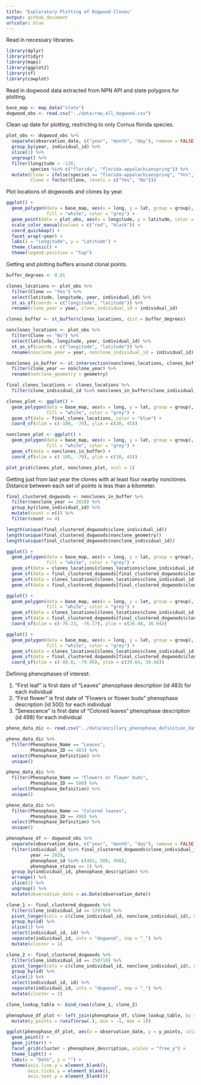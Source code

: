 ```yaml
---
title: "Exploratory Plotting of Dogwood Clones"
output: github_document
urlcolor: blue
---
```


Read in necessary libraries. 

```r
library(dplyr)
library(tidyr)
library(maps)
library(ggplot2)
library(sf)
library(cowplot)
```

Read in dogwood data extracted from NPN API and state polygons for plotting. 

```r
base_map <- map_data("state")
dogwood_obs <- read.csv("../data/raw_all_dogwood.csv")
```

Clean up date for plotting, restricting to only Cornus florida species. 

```r
plot_obs <- dogwood_obs %>% 
  separate(observation_date, c("year", "month", "day"), remove = FALSE) %>% 
  group_by(year, individual_id) %>%
  slice(1) %>% 
  ungroup() %>% 
  filter(longitude > -130, 
         species %in% c("florida", "florida-appalachianspring")) %>% 
  mutate(Clone = ifelse(species == "florida-appalachianspring", "Yes", "No"), 
         Clone = factor(Clone, levels = c("Yes", "No")))
```

Plot locations of dogwoods and clones by year. 

```r
ggplot() +
  geom_polygon(data = base_map, aes(x = long, y = lat, group = group), 
               fill = "white", color = "grey") +
  geom_point(data = plot_obs, aes(x = longitude, y = latitude, color = Clone)) +
  scale_color_manual(values = c("red", "black")) +
  coord_quickmap() +
  facet_wrap(~year) +
  labs(x = "Longitude", y = "Latitude") +
  theme_classic() + 
  theme(legend.position = "top")
```

Getting and plotting buffers around clonal points. 

```r
buffer_degrees <- 0.01

clones_locations <- plot_obs %>% 
  filter(Clone == "Yes") %>% 
  select(latitude, longitude, year, individual_id) %>% 
  st_as_sf(coords = c("longitude", "latitude")) %>% 
  rename(clone_year = year, clone_individual_id = individual_id)

clones_buffer <- st_buffer(clones_locations, dist = buffer_degrees)

nonclones_locations <- plot_obs %>% 
  filter(Clone == "No") %>% 
  select(latitude, longitude, year, individual_id) %>% 
  st_as_sf(coords = c("longitude", "latitude")) %>% 
  rename(nonclone_year = year, nonclone_individual_id = individual_id)

nonclones_in_buffer <- st_intersection(nonclones_locations, clones_buffer) %>% 
  filter(clone_year == nonclone_year) %>% 
  rename(nonclone_geometry = geometry) 

final_clones_locations <- clones_locations %>% 
  filter(clone_individual_id %in% nonclones_in_buffer$clone_individual_id)

clones_plot <- ggplot() +
  geom_polygon(data = base_map, aes(x = long, y = lat, group = group), 
               fill = "white", color = "grey") +
  geom_sf(data = final_clones_locations, color = "blue") +
  coord_sf(xlim = c(-100, -70), ylim = c(30, 45))

nonclones_plot <- ggplot() +
  geom_polygon(data = base_map, aes(x = long, y = lat, group = group), 
               fill = "white", color = "grey") +
  geom_sf(data = nonclones_in_buffer) +
  coord_sf(xlim = c(-100, -70), ylim = c(30, 45))

plot_grid(clones_plot, nonclones_plot, ncol = 1)

```

Getting just from last year the clones with at least four nearby nonclones. 
Distance between each set of points is less than a kilometer. 

```r
final_clustered_dogwoods <- nonclones_in_buffer %>% 
  filter(nonclone_year == 2020) %>% 
  group_by(clone_individual_id) %>% 
  mutate(count = n()) %>% 
  filter(count >= 4)

length(unique(final_clustered_dogwoods$clone_individual_id))
length(unique(final_clustered_dogwoods$nonclone_geometry))
length(unique(final_clustered_dogwoods$nonclone_individual_id))

ggplot() +
  geom_polygon(data = base_map, aes(x = long, y = lat, group = group), 
               fill = "white", color = "grey") +
  geom_sf(data = clones_locations[clones_locations$clone_individual_id == 229765,]) +
  geom_sf(data = final_clustered_dogwoods[final_clustered_dogwoods$clone_individual_id == 229765,], color = "blue") +
  geom_sf(data = clones_locations[clones_locations$clone_individual_id == 250718,]) +
  geom_sf(data = final_clustered_dogwoods[final_clustered_dogwoods$clone_individual_id == 250718,], color = "blue")

ggplot() +
  geom_polygon(data = base_map, aes(x = long, y = lat, group = group), 
               fill = "white", color = "grey") +
  geom_sf(data = clones_locations[clones_locations$clone_individual_id == 229765,]) +
  geom_sf(data = final_clustered_dogwoods[final_clustered_dogwoods$clone_individual_id == 229765,], color = "blue") +
  coord_sf(xlim = c(-76.23, -76.17), ylim = c(36.88, 36.94))

ggplot() +
  geom_polygon(data = base_map, aes(x = long, y = lat, group = group), 
               fill = "white", color = "grey") +
  geom_sf(data = clones_locations[clones_locations$clone_individual_id == 250718,]) +
  geom_sf(data = final_clustered_dogwoods[final_clustered_dogwoods$clone_individual_id == 250718,], color = "blue") +
  coord_sf(xlim = c(-80.0, -79.96), ylim = c(39.64, 39.66))
```

Defining phenophases of interest: 

1. "First leaf" is first date of "Leaves" phenophase description (id 483) for each individual
2. "First flower" is first date of "Flowers or flower buds" phenophase description (id 500) for each individual
3. "Senescence" is first date of "Colored leaves" phenophase description (id 498) for each individual

```r
pheno_data_dic <- read.csv("../data/ancillary_phenophase_definition_data.csv")

pheno_data_dic %>% 
  filter(Phenophase_Name == "Leaves", 
         Phenophase_ID == 483) %>% 
  select(Phenophase_Definition) %>% 
  unique()

pheno_data_dic %>% 
  filter(Phenophase_Name == "Flowers or flower buds", 
         Phenophase_ID == 500) %>% 
  select(Phenophase_Definition) %>% 
  unique()

pheno_data_dic %>% 
  filter(Phenophase_Name == "Colored leaves",
         Phenophase_ID == 498) %>% 
  select(Phenophase_Definition) %>% 
  unique()
```

```r

phenophase_df <- dogwood_obs %>% 
  separate(observation_date, c("year", "month", "day"), remove = FALSE) %>% 
  filter(individual_id %in% final_clustered_dogwoods$clone_individual_id | individual_id %in% final_clustered_dogwoods$nonclone_individual_id, 
         year == 2020, 
         phenophase_id %in% c(483, 500, 498), 
         phenophase_status == 1) %>% 
  group_by(individual_id, phenophase_description) %>% 
  arrange() %>% 
  slice(1) %>% 
  ungroup() %>% 
  mutate(observation_date = as.Date(observation_date))

clone_1 <- final_clustered_dogwoods %>% 
  filter(clone_individual_id == 229765) %>% 
  pivot_longer(cols = c(clone_individual_id, nonclone_individual_id), names_to = "individual_id", values_to = "id") %>% 
  group_by(id) %>% 
  slice(1) %>% 
  select(individual_id, id) %>% 
  separate(individual_id, into = "dogwood", sep = "_") %>%
  mutate(cluster = 1)

clone_2 <- final_clustered_dogwoods %>% 
  filter(clone_individual_id == 250718) %>% 
  pivot_longer(cols = c(clone_individual_id, nonclone_individual_id), names_to = "individual_id", values_to = "id") %>% 
  group_by(id) %>% 
  slice(1) %>% 
  select(individual_id, id) %>% 
  separate(individual_id, into = "dogwood", sep = "_") %>%
  mutate(cluster = 2)

clone_lookup_table <- bind_rows(clone_1, clone_2)

phenophase_df_plot <- left_join(phenophase_df, clone_lookup_table, by = c("individual_id" = "id")) %>% 
  mutate(y_points = runif(nrow(.), min = -1, max = 1))

ggplot(phenophase_df_plot, aes(x = observation_date, y = y_points, color = dogwood)) +
  geom_point() +
  geom_jitter() +
  facet_grid(cluster ~ phenophase_description, scales = "free_y") +
  theme_light() +
  labs(x = "Date", y = "") +
  theme(axis.line.y = element_blank(), 
        axis.ticks.y = element_blank(), 
        axis.text.y = element_blank())
```

